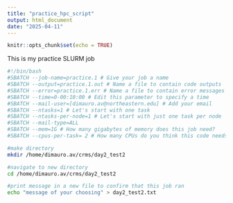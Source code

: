 ```yaml
---
title: "practice_hpc_script"
output: html_document
date: "2025-04-11"
---
```


```r
knitr::opts_chunk$set(echo = TRUE)
```

This is my practice SLURM job

```bash
#!/bin/bash
#SBATCH --job-name=practice.1 # Give your job a name
#SBATCH --output=practice.1.out # Name a file to contain code outputs
#SBATCH --error=practice.1.err # Name a file to contain error messages
#SBATCH --time=0-00:10:00 # Edit this parameter to specify a time
#SBATCH --mail-user=[dimauro.av@northeastern.edu] # Add your email
#SBATCH --ntasks=1 # Let's start with one task
#SBATCH --ntasks-per-node=1 # Let's start with just one task per node
#SBATCH --mail-type=ALL
#SBATCH --mem=1G # How many gigabytes of memory does this job need?
#SBATCH --cpus-per-task= 2 # How many CPUs do you think this code needs?

#make directory 
mkdir /home/dimauro.av/crms/day2_test2

#navigate to new directory
cd /home/dimauro.av/crms/day2_test2

#print message in a new file to confirm that this job ran
echo "message of your choosing" > day2_test2.txt




```

